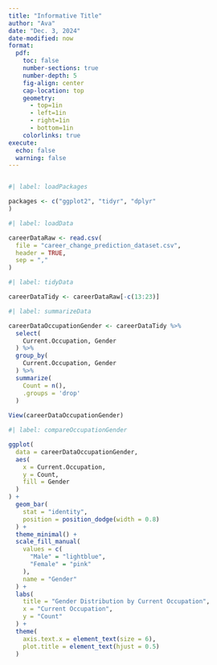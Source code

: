 ```yaml
---
title: "Informative Title"
author: "Ava"
date: "Dec. 3, 2024"
date-modified: now
format: 
  pdf: 
    toc: false
    number-sections: true
    number-depth: 5
    fig-align: center
    cap-location: top
    geometry: 
      - top=1in
      - left=1in
      - right=1in
      - bottom=1in
    colorlinks: true
execute: 
  echo: false
  warning: false
---
```


```r
```

```r
#| label: loadPackages

packages <- c("ggplot2", "tidyr", "dplyr"
)
```

```r
#| label: loadData

careerDataRaw <- read.csv(
  file = "career_change_prediction_dataset.csv",
  header = TRUE,
  sep = ","
)
```

```r
#| label: tidyData

careerDataTidy <- careerDataRaw[-c(13:23)]
```

```r
#| label: summarizeData

careerDataOccupationGender <- careerDataTidy %>%
  select(
    Current.Occupation, Gender
  ) %>%
  group_by(
    Current.Occupation, Gender
  ) %>%
  summarize(
    Count = n(), 
    .groups = 'drop'
  )
   
View(careerDataOccupationGender)

```

```r
#| label: compareOccupationGender

ggplot(
  data = careerDataOccupationGender, 
  aes(
    x = Current.Occupation, 
    y = Count,
    fill = Gender
  )
) +
  geom_bar(
    stat = "identity", 
    position = position_dodge(width = 0.8)
  ) +
  theme_minimal() +
  scale_fill_manual(
    values = c(
      "Male" = "lightblue", 
      "Female" = "pink"
    ),
    name = "Gender"
  ) +
  labs(
    title = "Gender Distribution by Current Occupation", 
    x = "Current Occupation", 
    y = "Count"
  ) +
  theme(
    axis.text.x = element_text(size = 6),
    plot.title = element_text(hjust = 0.5)
  )
```
